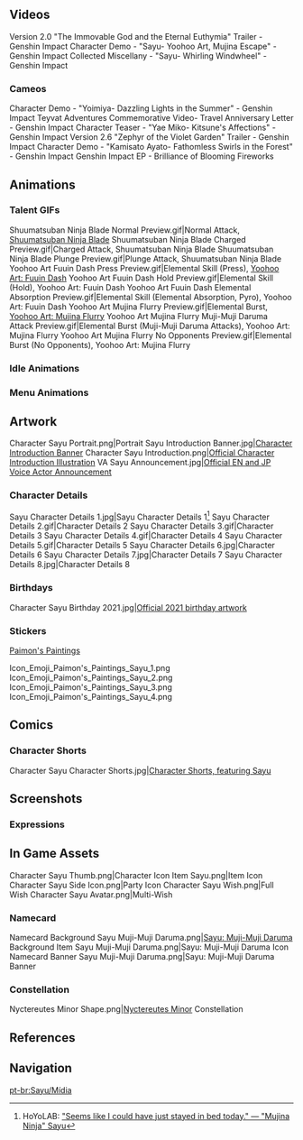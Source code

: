 {{CharacterTabs}}<!-- Only media posted by HoYoverse. This includes artwork (made in-house or commissioned) and promotional videos. The exception is GIFs of the character using their talents. Make sure to cite the source.-->
==Videos==
<gallery hideaddbutton="true" captionalign="center">
Version 2.0 "The Immovable God and the Eternal Euthymia" Trailer - Genshin Impact
Character Demo - "Sayu- Yoohoo Art, Mujina Escape" - Genshin Impact
Collected Miscellany - "Sayu- Whirling Windwheel" - Genshin Impact
</gallery>
===Cameos===
<gallery hideaddbutton="true" captionalign="center">
Character Demo - "Yoimiya- Dazzling Lights in the Summer" - Genshin Impact
Teyvat Adventures Commemorative Video- Travel Anniversary Letter - Genshin Impact
Character Teaser - "Yae Miko- Kitsune's Affections" - Genshin Impact
Version 2.6 "Zephyr of the Violet Garden" Trailer - Genshin Impact
Character Demo - "Kamisato Ayato- Fathomless Swirls in the Forest" - Genshin Impact
Genshin Impact EP - Brilliance of Blooming Fireworks
</gallery>

==Animations==
===Talent GIFs===
<gallery hideaddbutton="true" captionalign="center">
Shuumatsuban Ninja Blade Normal Preview.gif|Normal Attack, [[Shuumatsuban Ninja Blade]]
Shuumatsuban Ninja Blade Charged Preview.gif|Charged Attack, Shuumatsuban Ninja Blade
Shuumatsuban Ninja Blade Plunge Preview.gif|Plunge Attack, Shuumatsuban Ninja Blade
Yoohoo Art Fuuin Dash Press Preview.gif|Elemental Skill (Press), [[Yoohoo Art: Fuuin Dash]]
Yoohoo Art Fuuin Dash Hold Preview.gif|Elemental Skill (Hold), Yoohoo Art: Fuuin Dash
Yoohoo Art Fuuin Dash Elemental Absorption Preview.gif|Elemental Skill (Elemental Absorption, Pyro), Yoohoo Art: Fuuin Dash
Yoohoo Art Mujina Flurry Preview.gif|Elemental Burst, [[Yoohoo Art: Mujina Flurry]]
Yoohoo Art Mujina Flurry Muji-Muji Daruma Attack Preview.gif|Elemental Burst (Muji-Muji Daruma Attacks), Yoohoo Art: Mujina Flurry
Yoohoo Art Mujina Flurry No Opponents Preview.gif|Elemental Burst (No Opponents), Yoohoo Art: Mujina Flurry
</gallery>

===Idle Animations===
{{Preview
|size=180px
|file1    = Idle Sayu 1
|file2    = Idle Sayu 2
}}

===Menu Animations===
{{Preview
|size=180px
|file1    = Talent Menu Sayu
|file2    = Weapon Menu Sayu
}}

==Artwork==
<!--when adding, try to keep images in chronological order, based on date of official release-->
<gallery hideaddbutton="true" captionalign="center">
Character Sayu Portrait.png|Portrait
Sayu Introduction Banner.jpg|[https://www.hoyolab.com/article/416410 Character Introduction Banner]
Character Sayu Introduction.png|[https://twitter.com/GenshinImpact/status/1401842117190819842 Official Character Introduction Illustration]
VA Sayu Announcement.jpg|[https://twitter.com/GenshinImpact/status/1423962126427693060 Official EN and JP Voice Actor Announcement]
</gallery>

===Character Details===
<gallery hideaddbutton="true" captionalign="center">
Sayu Character Details 1.jpg|Sayu Character Details 1<ref name="character details">HoYoLAB: [https://hoyolab.com/article/656356 "Seems like I could have just stayed in bed today." &mdash; "Mujina Ninja" Sayu]</ref>
Sayu Character Details 2.gif|Character Details 2
Sayu Character Details 3.gif|Character Details 3
Sayu Character Details 4.gif|Character Details 4
Sayu Character Details 5.gif|Character Details 5
Sayu Character Details 6.jpg|Character Details 6
Sayu Character Details 7.jpg|Character Details 7
Sayu Character Details 8.jpg|Character Details 8
</gallery>

===Birthdays===
<gallery hideaddbutton="true" captionalign="center">
Character Sayu Birthday 2021.jpg|[https://twitter.com/GenshinImpact/status/1450310742440173571 Official 2021 birthday artwork]
</gallery>
<!--
===Holiday===
<gallery hideaddbutton="true" captionalign="center">

</gallery>
===Promotions===
<gallery hideaddbutton="true" captionalign="center">

</gallery>
===Social Media===
<gallery hideaddbutton="true" captionalign="center">

</gallery>-->

===Stickers===
;[https://twitter.com/genshinimpact/status/1463719091202527235 Paimon's Paintings]
<gallery hideaddbutton="true" captionalign="center">
Icon_Emoji_Paimon's_Paintings_Sayu_1.png
Icon_Emoji_Paimon's_Paintings_Sayu_2.png
Icon_Emoji_Paimon's_Paintings_Sayu_3.png
Icon_Emoji_Paimon's_Paintings_Sayu_4.png
</gallery>
<!--
===Miscellaneous===
<gallery hideaddbutton="true" captionalign="center">

</gallery>

==Events==-->

==Comics==
===Character Shorts===
<gallery hideaddbutton="true" captionalign="center">
Character Sayu Character Shorts.jpg|[https://twitter.com/GenshinImpact/status/1450310738623533056 Character Shorts, featuring Sayu] <!--2021-10-19-->
</gallery>

==Screenshots==
===Expressions===
{{Character Expression
|character   = Sayu
|expression1 = Default
|expression2 = Pensive
|expression3 = Serious
}}

==In Game Assets==
<gallery hideaddbutton="true" captionalign="center">
Character Sayu Thumb.png|Character Icon
Item Sayu.png|Item Icon
Character Sayu Side Icon.png|Party Icon
Character Sayu Wish.png|Full Wish
Character Sayu Avatar.png|Multi-Wish
</gallery>
===Namecard===
<gallery hideaddbutton="true" captionalign="center">
Namecard Background Sayu Muji-Muji Daruma.png|[[Sayu: Muji-Muji Daruma]] Background
Item Sayu Muji-Muji Daruma.png|Sayu: Muji-Muji Daruma Icon
Namecard Banner Sayu Muji-Muji Daruma.png|Sayu: Muji-Muji Daruma Banner
</gallery>
===Constellation===
<gallery hideaddbutton="true" captionalign="center">
Nyctereutes Minor Shape.png|[[Nyctereutes Minor]] Constellation
</gallery>
==References==
{{Reflist}}

==Navigation==
{{Character Navbox|link type=media}}
[[pt-br:Sayu/Mídia]]